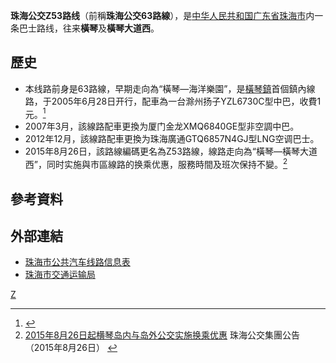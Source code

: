 {{公共汽車路線資訊
|路線名稱             = 珠海公交Z53路线
|外文名稱             = Zhuhai Bus Route Z53
|代表圖像             = 
|經營者               = 珠海公交巴士有限公司
|所屬車廠             = 橫琴分公司（原前山分公司）
|路線用車             = 珠海廣通GTQ6857N4GJ 8米
|起點站               = 橫琴
|途經地點             = 三疊泉
|終點站               = 橫琴大道西
|服務時間             = 橫琴 07:00-20:00<br>橫琴大道西 07:30-20:00
|班次頻率             = 
|全程收費             = 人民币1元
}}

'''珠海公交Z53路线'''（前稱'''珠海公交63路線'''），是[[中华人民共和国|中华人民共和国]][[广东省|广东省]][[珠海市|珠海市]]内一条巴士路线，往来'''橫琴'''及'''橫琴大道西'''。

==歷史==
*本线路前身是63路線，早期走向為“橫琴—海洋樂園”，是[[橫琴鎮|橫琴鎮]]首個鎮內線路，于2005年6月28日开行，配車為一台滁州扬子YZL6730C型中巴，收費1元。<ref name="g">{{cite news|author=|url=http://www.southcn.com/news/dishi/zhuhai/shehui/200506290581.htm|title=63路公交车正式开通 到横琴各景点旅游方便了|publisher=南方網|date=2005-06-29|accessdate=2016-02-25|archive-date=2016-03-05|archive-url=https://web.archive.org/web/20160305103955/http://www.southcn.com/news/dishi/zhuhai/shehui/200506290581.htm|dead-url=no}}</ref>
*2007年3月，該線路配車更換为厦门金龙XMQ6840GE型非空調中巴。
*2012年12月，該線路配車更換为珠海廣通GTQ6857N4GJ型LNG空调巴士。
*2015年8月26日，該路線編碼更名為Z53路線，線路走向為“橫琴—橫琴大道西”，同时实施與市區線路的换乘优惠，服務時間及班次保持不變。<ref name="gg">[http://www.zhgjjt.com/bus-ggDetail.php?ID=414 2015年8月26日起横琴岛内与岛外公交实施换乘优惠] {{Wayback|url=http://www.zhgjjt.com/bus-ggDetail.php?ID=414 |date=20160306232230 }}珠海公交集團公告（2015年8月26日） {{zh-cn}}</ref>

==參考資料==
{{reflist}}

==外部連結==
*[https://web.archive.org/web/20150215030046/http://www.zhgjjt.com/bus-ggDetail.php?ID=379 珠海市公共汽车线路信息表]
*[https://web.archive.org/web/20191013085733/http://www.zhjt.gov.cn/ 珠海市交通运输局]

[[Category:珠海巴士路线|Z]]